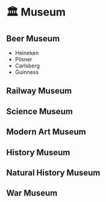 # 🏛️ Museum

## Beer Museum

- Heineken
- Pilsner
- Carlsberg
- Guinness

## Railway Museum

## Science Museum

## Modern Art Museum

## History Museum

## Natural History Museum

## War Museum
